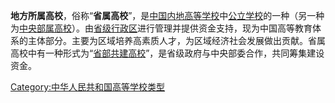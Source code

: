 '''地方所属高校'''，俗称“'''省属高校'''”，是[[中国内地高等学校列表|中国内地高等学校]]中[[公立学校|公立学校]]的一种（另一种为[[中央部属高校|中央部属高校]]）。由[[省级行政区|省级行政区]]进行管理并提供资金支持，现为中国高等教育体系的主体部分。主要为区域培养高素质人才，为区域经济社会发展做出贡献。省属高校中有一种形式为“[[省部共建大学|省部共建高校]]”，是省级政府与中央部委合作，共同筹集建设资金。

[[Category:中华人民共和国高等学校类型|Category:中华人民共和国高等学校类型]]